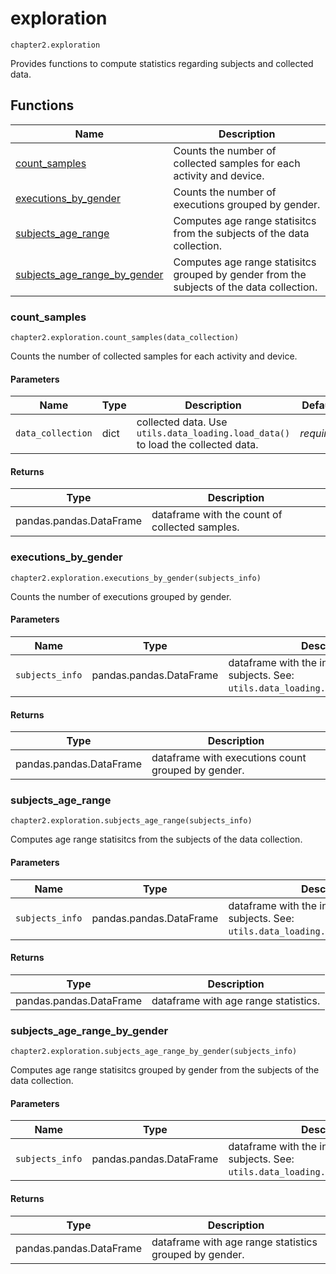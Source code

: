 # exploration { #libs.chapter2.exploration }

`chapter2.exploration`

Provides functions to compute statistics regarding subjects and collected data.

## Functions

| Name | Description |
| --- | --- |
| [count_samples](#libs.chapter2.exploration.count_samples) | Counts the number of collected samples for each activity and device. |
| [executions_by_gender](#libs.chapter2.exploration.executions_by_gender) | Counts the number of executions grouped by gender. |
| [subjects_age_range](#libs.chapter2.exploration.subjects_age_range) | Computes age range statisitcs from the subjects of the data collection. |
| [subjects_age_range_by_gender](#libs.chapter2.exploration.subjects_age_range_by_gender) | Computes age range statisitcs grouped by gender from the subjects of the data collection. |

### count_samples { #libs.chapter2.exploration.count_samples }

`chapter2.exploration.count_samples(data_collection)`

Counts the number of collected samples for each activity and device.

#### Parameters

| Name              | Type   | Description                                                                      | Default    |
|-------------------|--------|----------------------------------------------------------------------------------|------------|
| `data_collection` | dict   | collected data. Use `utils.data_loading.load_data()` to load the collected data. | _required_ |

#### Returns

| Type                    | Description                                    |
|-------------------------|------------------------------------------------|
| pandas.pandas.DataFrame | dataframe with the count of collected samples. |

### executions_by_gender { #libs.chapter2.exploration.executions_by_gender }

`chapter2.exploration.executions_by_gender(subjects_info)`

Counts the number of executions grouped by gender.

#### Parameters

| Name            | Type                    | Description                                                                                     | Default    |
|-----------------|-------------------------|-------------------------------------------------------------------------------------------------|------------|
| `subjects_info` | pandas.pandas.DataFrame | dataframe with the information of the subjects. See: `utils.data_loading.load_subjects_info()`. | _required_ |

#### Returns

| Type                    | Description                                        |
|-------------------------|----------------------------------------------------|
| pandas.pandas.DataFrame | dataframe with executions count grouped by gender. |

### subjects_age_range { #libs.chapter2.exploration.subjects_age_range }

`chapter2.exploration.subjects_age_range(subjects_info)`

Computes age range statisitcs from the subjects of the data collection.

#### Parameters

| Name            | Type                    | Description                                                                                     | Default    |
|-----------------|-------------------------|-------------------------------------------------------------------------------------------------|------------|
| `subjects_info` | pandas.pandas.DataFrame | dataframe with the information of the subjects. See: `utils.data_loading.load_subjects_info()`. | _required_ |

#### Returns

| Type                    | Description                          |
|-------------------------|--------------------------------------|
| pandas.pandas.DataFrame | dataframe with age range statistics. |

### subjects_age_range_by_gender { #libs.chapter2.exploration.subjects_age_range_by_gender }

`chapter2.exploration.subjects_age_range_by_gender(subjects_info)`

Computes age range statisitcs grouped by gender from the subjects of the data collection.

#### Parameters

| Name            | Type                    | Description                                                                                     | Default    |
|-----------------|-------------------------|-------------------------------------------------------------------------------------------------|------------|
| `subjects_info` | pandas.pandas.DataFrame | dataframe with the information of the subjects. See: `utils.data_loading.load_subjects_info()`. | _required_ |

#### Returns

| Type                    | Description                                            |
|-------------------------|--------------------------------------------------------|
| pandas.pandas.DataFrame | dataframe with age range statistics grouped by gender. |